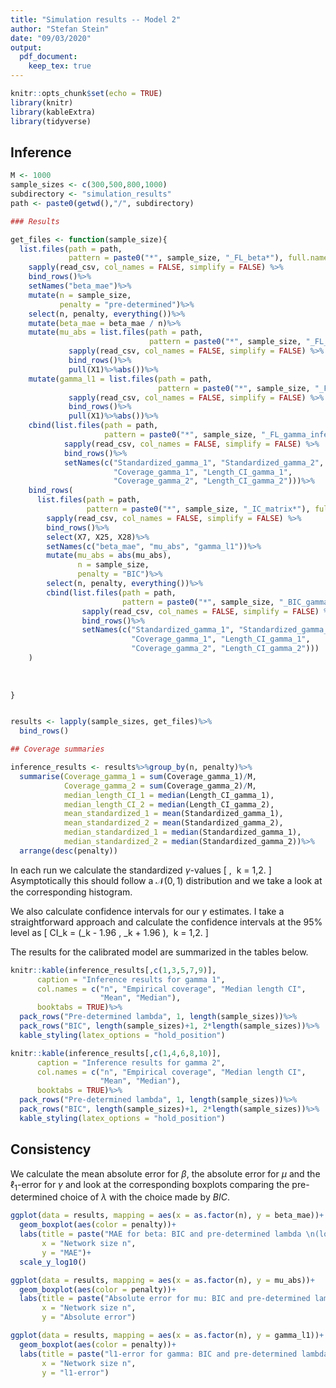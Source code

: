 ---
title: "Simulation results -- Model 2"
author: "Stefan Stein"
date: "09/03/2020"
output: 
  pdf_document:
    keep_tex: true
---

```{r setup, include=FALSE}
knitr::opts_chunk$set(echo = TRUE)
library(knitr)
library(kableExtra)
library(tidyverse)
```


## Inference

```{r, include=FALSE}
M <- 1000
sample_sizes <- c(300,500,800,1000)
subdirectory <- "simulation_results"
path <- paste0(getwd(),"/", subdirectory)

### Results

get_files <- function(sample_size){
  list.files(path = path,
             pattern = paste0("*", sample_size, "_FL_beta*"), full.names = T)%>%
    sapply(read_csv, col_names = FALSE, simplify = FALSE) %>%
    bind_rows()%>%
    setNames("beta_mae")%>%
    mutate(n = sample_size,
           penalty = "pre-determined")%>%
    select(n, penalty, everything())%>%
    mutate(beta_mae = beta_mae / n)%>%
    mutate(mu_abs = list.files(path = path,
                               pattern = paste0("*", sample_size, "_FL_mu_error.csv*"), full.names = T)%>%
             sapply(read_csv, col_names = FALSE, simplify = FALSE) %>%
             bind_rows()%>%
             pull(X1)%>%abs())%>%
    mutate(gamma_l1 = list.files(path = path,
                                 pattern = paste0("*", sample_size, "_FL_gamma_l1*"), full.names = T)%>%
             sapply(read_csv, col_names = FALSE, simplify = FALSE) %>%
             bind_rows()%>%
             pull(X1)%>%abs())%>%
    cbind(list.files(path = path,
                     pattern = paste0("*", sample_size, "_FL_gamma_inference*"), full.names = T)%>%
            sapply(read_csv, col_names = FALSE, simplify = FALSE) %>% 
            bind_rows()%>%
            setNames(c("Standardized_gamma_1", "Standardized_gamma_2", 
                       "Coverage_gamma_1", "Length_CI_gamma_1",
                       "Coverage_gamma_2", "Length_CI_gamma_2")))%>%
    bind_rows(
      list.files(path = path,
                 pattern = paste0("*", sample_size, "_IC_matrix*"), full.names = T)%>%
        sapply(read_csv, col_names = FALSE, simplify = FALSE) %>% 
        bind_rows()%>%
        select(X7, X25, X28)%>%
        setNames(c("beta_mae", "mu_abs", "gamma_l1"))%>%
        mutate(mu_abs = abs(mu_abs),
               n = sample_size,
               penalty = "BIC")%>%
        select(n, penalty, everything())%>%
        cbind(list.files(path = path,
                         pattern = paste0("*", sample_size, "_BIC_gamma_inference*"), full.names = T)%>%
                sapply(read_csv, col_names = FALSE, simplify = FALSE) %>% 
                bind_rows()%>%
                setNames(c("Standardized_gamma_1", "Standardized_gamma_2", 
                           "Coverage_gamma_1", "Length_CI_gamma_1",
                           "Coverage_gamma_2", "Length_CI_gamma_2")))
    )
  
  
  
}


results <- lapply(sample_sizes, get_files)%>%
  bind_rows()

```



```{r, include=FALSE}

## Coverage summaries

inference_results <- results%>%group_by(n, penalty)%>%
  summarise(Coverage_gamma_1 = sum(Coverage_gamma_1)/M,
            Coverage_gamma_2 = sum(Coverage_gamma_2)/M,
            median_length_CI_1 = median(Length_CI_gamma_1),
            median_length_CI_2 = median(Length_CI_gamma_2),
            mean_standardized_1 = mean(Standardized_gamma_1),
            mean_standardized_2 = mean(Standardized_gamma_2),
            median_standardized_1 = median(Standardized_gamma_1),
            median_standardized_2 = median(Standardized_gamma_2))%>%
  arrange(desc(penalty))

```


In each run we calculate the standardized $\gamma$-values
\[
  \sqrt{\binom{n}{2}}\frac{\hat \gamma_k - \gamma_{0,k}}{\sqrt{\hat \Theta_{k,k}}}, \ k = 1,2.
\]
Asymptotically this should follow a $\mathcal{N}(0,1)$ distribution and we take a look at the corresponding histogram.

We also calculate confidence intervals for our $\gamma$ estimates. I take a straightforward approach and calculate the confidence intervals at the $95\%$ level as
\[
  CI_k = \left(\hat \gamma_k - 1.96 \times \sqrt{\frac{\hat \Theta_{k,k}}{\binom{n}{2}}}, \hat \gamma_k + 1.96 \times \sqrt{\frac{\hat \Theta_{k,k}}{\binom{n}{2}}} \right), \ k = 1,2.
\]


The results for the calibrated model are summarized in the tables below.

```{r, echo=FALSE}
knitr::kable(inference_results[,c(1,3,5,7,9)],
      caption = "Inference results for gamma 1",
      col.names = c("n", "Empirical coverage", "Median length CI", 
                    "Mean", "Median"),
      booktabs = TRUE)%>%
  pack_rows("Pre-determined lambda", 1, length(sample_sizes))%>%
  pack_rows("BIC", length(sample_sizes)+1, 2*length(sample_sizes))%>%
  kable_styling(latex_options = "hold_position")

```

```{r, echo=FALSE}
knitr::kable(inference_results[,c(1,4,6,8,10)],
      caption = "Inference results for gamma 2",
      col.names = c("n", "Empirical coverage", "Median length CI", 
                    "Mean", "Median"),
      booktabs = TRUE)%>%
  pack_rows("Pre-determined lambda", 1, length(sample_sizes))%>%
  pack_rows("BIC", length(sample_sizes)+1, 2*length(sample_sizes))%>%
  kable_styling(latex_options = "hold_position")

```

## Consistency

We calculate the mean absolute error for $\beta$, the absolute error for $\mu$ and the $\ell_1$-error for $\gamma$ and look at the corresponding boxplots comparing the pre-determined choice of $\lambda$ with the choice made by $BIC$.


```{r, echo=FALSE}
ggplot(data = results, mapping = aes(x = as.factor(n), y = beta_mae))+
  geom_boxplot(aes(color = penalty))+
  labs(title = paste("MAE for beta: BIC and pre-determined lambda \n(log-scale) for", M , "repetitions."),
       x = "Network size n",
       y = "MAE")+
  scale_y_log10()
```

```{r, echo=FALSE}
ggplot(data = results, mapping = aes(x = as.factor(n), y = mu_abs))+
  geom_boxplot(aes(color = penalty))+
  labs(title = paste("Absolute error for mu: BIC and pre-determined lambda \n for", M, "repetitions."),
       x = "Network size n",
       y = "Absolute error")

```



```{r, echo=FALSE}
ggplot(data = results, mapping = aes(x = as.factor(n), y = gamma_l1))+
  geom_boxplot(aes(color = penalty))+
  labs(title = paste("l1-error for gamma: BIC and pre-determined lambda \n for", M, "repetitions."),
       x = "Network size n",
       y = "l1-error")
```



